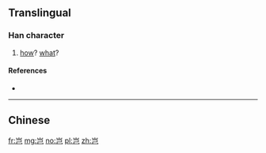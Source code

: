 {{also|豈}}
==Translingual==

===Han character===
{{Han char|rn=46|rad=山|as=03|sn=6|four=|canj=USU|ids=⿱山己}}

# [[how]]? [[what]]?

====References====
* {{Han ref|kx=0307.271|hdz=10762.020|uh=5C82|ud=23682}}

----
==Chinese==
{{zh-see|豈}}

[[fr:岂]]
[[mg:岂]]
[[no:岂]]
[[pl:岂]]
[[zh:岂]]
